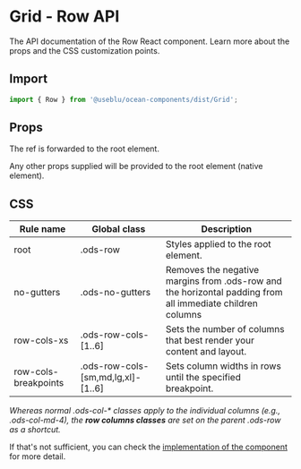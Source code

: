 
<Meta title="Components/Grid/Row" component={Row} />

# Grid - Row API

The API documentation of the Row React component. Learn more about the props and the CSS customization points.

## Import

```javascript
import { Row } from '@useblu/ocean-components/dist/Grid';
```

## Props

<Props component={Row} parameters />

The ref is forwarded to the root element.

Any other props supplied will be provided to the root element (native element).

## CSS

| Rule name            | Global class                       | Description                                                                                               |
| -------------------- | ---------------------------------- | --------------------------------------------------------------------------------------------------------- |
| root                 | .ods-row                           | Styles applied to the root element.                                                                       |
| no-gutters           | .ods-no-gutters                    | Removes the negative margins from .ods-row and the horizontal padding from all immediate children columns |
| row-cols-xs          | .ods-row-cols-[1..6]               | Sets the number of columns that best render your content and layout.                                      |
| row-cols-breakpoints | .ods-row-cols-[sm,md,lg,xl]-[1..6] | Sets column widths in rows until the specified breakpoint.                                                |

_Whereas normal .ods-col-\* classes apply to the individual columns (e.g., .ods-col-md-4), the **row columns classes** are set on the parent .ods-row as a shortcut._

If that's not sufficient, you can check the [implementation of the component](https://github.com/Pagnet/ocean-ds-web/blob/master/src/Grid/Row.tsx) for more detail.
